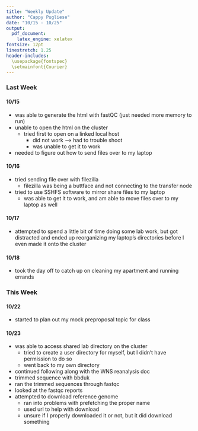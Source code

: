 ```yaml
---
title: "Weekly Update"
author: "Cappy Pugliese"
date: "10/15 - 10/25"
output: 
  pdf_document:
    latex_engine: xelatex
fontsize: 12pt
linestretch: 1.25
header-includes:
  \usepackage{fontspec}
  \setmainfont{Courier}
---
```


### Last Week
#### 10/15
- was able to generate the html with fastQC (just needed more memory to run)
- unable to open the html on the cluster
  - tried first to open on a linked local host
    - did not work ---> had to trouble shoot
    - was unable to get it to work
- needed to figure out how to send files over to my laptop

#### 10/16
- tried sending file over with filezilla
  - filezilla was being a buttface and not connecting to the transfer node
- tried to use SSHFS software to mirror share files to my laptop
  - was able to get it to work, and am able to move files over to my laptop as well

#### 10/17
- attempted to spend a little bit of time doing some lab work, but got distracted and ended up reorganizing my laptop's directories before I even made it onto the cluster

#### 10/18
- took the day off to catch up on cleaning my apartment and running errands

### This Week
#### 10/22
- started to plan out my mock preproposal topic for class

#### 10/23
- was able to access shared lab directory on the cluster
  - tried to create a user directory for myself, but I didn't have permission to do so
  - went back to my own directory
- continued following along with the WNS reanalysis doc
- trimmed sequence with bbduk
- ran the trimmed sequences through fastqc
- looked at the fastqc reports
- attempted to download reference genome
  - ran into problems with prefetching the proper name
  - used url to help with download
  - unsure if I properly downloaded it or not, but it did download something

